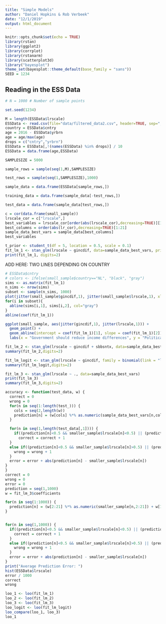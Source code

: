 ```yaml
---
title: "Simple Models"
author: "Daniel Hopkins & Rob Verbeek"
date: "12/1/2019"
output: html_document
---
```


```r
knitr::opts_chunk$set(echo = TRUE)
library(rstan)
library(ggplot2)
library(corrplot)
library(rstanarm)
library(scatterplot3d)
library("bayesplot")
theme_set(bayesplot::theme_default(base_family = "sans"))
SEED = 1234 
```

## Reading in the ESS Data

```r
# N = 1000 # Number of sample points

set.seed(1234)

M = length(ESSData$lrscale)
ESSData <- read.csv(file="data/filtered_data2.csv", header=TRUE, sep=",")
country = ESSData$cntry
age = 2016 - ESSData$yrbrn
age = age/max(age)
drops = c("cntry","yrbrn")
ESSData = ESSData[,!(names(ESSData) %in% drops)] / 10
ESSData = data.frame(age,ESSData)

SAMPLESIZE = 5000

sample_rows = sample(seq(1,M),SAMPLESIZE)

test_rows = sample(seq(1,SAMPLESIZE),1000)

sample_data = data.frame(ESSData[sample_rows,])

training_data = data.frame(sample_data[-test_rows,])

test_data = data.frame(sample_data[test_rows,])
```

```r
c = cor(data.frame(small_sample))
lrscale_cor = c["lrscale",]
best_variables = lrscale_cor[order(abs(lrscale_cor),decreasing=TRUE)][1:21]
best_columns = order(abs(lr_cor),decreasing=TRUE)[1:21]
sample_data_best_vars = sample_data[best_columns]
best_variables
```


```r
t_prior <- student_t(df = 5, location = 0.5, scale = 0.1)
fit_lm_1 <- stan_glm(lrscale ~ gincdif, data=sample_data_best_vars, prior = t_prior, prior_intercept = t_prior)
print(fit_lm_1, digits=2)
```

ADD HERE: TWO LINES DEPENDING ON COUNTRY
```r
# ESSData$cntry
# colors <- ifelse(small_sample$country=="NL", "black", "gray")
sims <- as.matrix(fit_lm_1)
n_sims <- nrow(sims)
subset <- sample(n_sims, 1000)
plot(jitter(small_sample$gincdif,1), jitter(small_sample$lrscale,1), xlab="Government should reduce income differences", ylab="Political Alignment")
for(i in subset){
  abline(sims[i,1], sims[i,2], col="gray")
}
abline(coef(fit_lm_1))
```
```r
ggplot(small_sample, aes(jitter(gincdif,1), jitter(lrscale,1))) +
  geom_point() +
  geom_abline(intercept = coef(fit_lm_1)[1], slope = coef(fit_lm_1)[2]) +
  labs(x = "Government should reduce income differences", y = "Political Alignment")
```
```r
fit_lm_2 <- stan_glm(lrscale ~ gincdif + sbbsntx, data=sample_data_best_vars)
summary(fit_lm_2,digits=2)
```

```r
fit_lm_logit <- stan_glm(lrscale ~ gincdif, family = binomial(link = "logit"), data=sample_data_best_vars)
summary(fit_lm_logit,digits=2)
```



```r

fit_lm_3 <- stan_glm(lrscale ~ ., data=sample_data_best_vars)
print(fit_lm_3)
summary(fit_lm_3,digits=2)
```

```r
accuracy <- function(test_data, w) {
  correct = 0
  wrong = 0
  for(n in seq(1:length(test_))) {
    cols = seq(2,length(w))
    prediction[n] = (w[cols] %*% as.numeric(sample_data_best_vars[n,cols]) + w[1])
  }

  for(n in seq(1,length(test_data[,1]))) {
    if((prediction[n]<0.5 && smaller_sample$lrscale[n]<0.5) || (prediction[n]>0.5 && smaller_sample$lrscale[n]>0.5)) {
      correct = correct + 1
  }
  else if((prediction[n]<0.5 && smaller_sample$lrscale[n]>0.5) || (prediction[n]>0.5 && smaller_sample$lrscale[n]<0.5)) {
    wrong = wrong + 1
  }
  error = error + abs(prediction[n] - smaller_sample$lrscale[n])
}
}
correct = 0
wrong = 0
error = 0
prediction = seq(1,1000)
w = fit_lm_3$coefficients

for(n in seq(1:1000)) {
  prediction[n] = (w[2:21] %*% as.numeric(smaller_sample[n,2:21]) + w[1])
}


for(n in seq(1,1000)) {
  if((prediction[n]<0.5 && smaller_sample$lrscale[n]<0.5) || (prediction[n]>0.5 && smaller_sample$lrscale[n]>0.5)) {
    correct = correct + 1
  }
  else if((prediction[n]<0.5 && smaller_sample$lrscale[n]>0.5) || (prediction[n]>0.5 && smaller_sample$lrscale[n]<0.5)) {
    wrong = wrong + 1
  }
  error = error + abs(prediction[n] - smaller_sample$lrscale[n])
}
print("Average Prediction Error: ")
hist(ESSData$lrscale)
error / 1000
correct
wrong
```
```r
loo_1 <- loo(fit_lm_1)
loo_2 <- loo(fit_lm_2)
loo_3 <- loo(fit_lm_3)
loo_logit <- loo(fit_lm_logit)
loo_compare(loo_1, loo_3)
loo_1
```